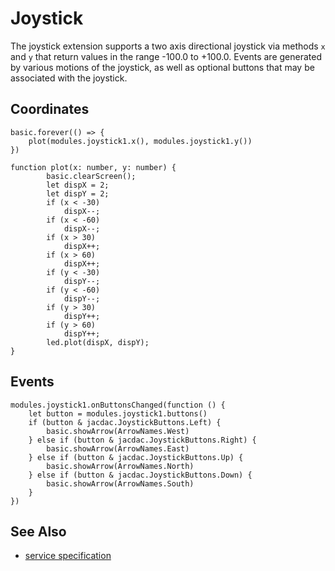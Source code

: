 # Joystick

The joystick extension supports a two axis directional joystick
via methods `x` and `y` that return values in the range  -100.0 to +100.0.
Events are generated by various motions of the joystick, as well 
as optional buttons that may be associated with the joystick.

## Coordinates

```blocks
basic.forever(() => {
    plot(modules.joystick1.x(), modules.joystick1.y())
})

function plot(x: number, y: number) {
        basic.clearScreen();
        let dispX = 2;
        let dispY = 2;
        if (x < -30)
            dispX--;
        if (x < -60)
            dispX--;
        if (x > 30)
            dispX++;
        if (x > 60)
            dispX++;
        if (y < -30)
            dispY--;
        if (y < -60)
            dispY--;
        if (y > 30)
            dispY++;
        if (y > 60)
            dispY++;
        led.plot(dispX, dispY);
}

```

## Events

```blocks
modules.joystick1.onButtonsChanged(function () {
    let button = modules.joystick1.buttons()
    if (button & jacdac.JoystickButtons.Left) {
        basic.showArrow(ArrowNames.West)
    } else if (button & jacdac.JoystickButtons.Right) {
        basic.showArrow(ArrowNames.East)
    } else if (button & jacdac.JoystickButtons.Up) {
        basic.showArrow(ArrowNames.North)
    } else if (button & jacdac.JoystickButtons.Down) {
        basic.showArrow(ArrowNames.South)
    }
})
```

## See Also

- [service specification](/services/joystick/)

